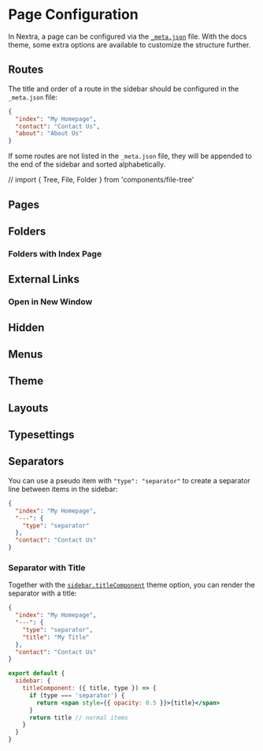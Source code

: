 # Page Configuration

In Nextra, a page can be configured via the [`_meta.json`](/docs/guide/organize-files) file. With the docs theme, some extra options are available to customize the structure further.

## Routes

The title and order of a route in the sidebar should be configured in the `_meta.json` file:

```json filename="_meta.json"
{
  "index": "My Homepage",
  "contact": "Contact Us",
  "about": "About Us"
}
```

If some routes are not listed in the `_meta.json` file, they will be appended to the end of the sidebar and sorted alphabetically.

// import { Tree, File, Folder } from 'components/file-tree'

## Pages

## Folders

### Folders with Index Page

## External Links

### Open in New Window

## Hidden

## Menus

## Theme

## Layouts

## Typesettings

## Separators

You can use a pseudo item with `"type": "separator"` to create a separator line between items in the sidebar:

```json filename="_meta.json"
{
  "index": "My Homepage",
  "---": {
    "type": "separator"
  },
  "contact": "Contact Us"
}
```

### Separator with Title

Together with the [`sidebar.titleComponent`](/docs/docs-theme/theme-configuration#sidebar) theme option, you can render the separator with a title:

```json filename="_meta.json"
{
  "index": "My Homepage",
  "---": {
    "type": "separator",
    "title": "My Title"
  },
  "contact": "Contact Us"
}
```

```jsx filename="theme.config.jsx"
export default {
  sidebar: {
    titleComponent: ({ title, type }) => {
      if (type === 'separator') {
        return <span style={{ opacity: 0.5 }}>{title}</span>
      }
      return title // normal items
    }
  }
}
```

